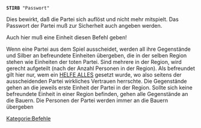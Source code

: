 <tt>'''STIRB''' "Passwort"<br/></tt>


Dies bewirkt, daß die Partei sich auflöst und nicht mehr mitspielt. Das Passwort der Partei muß zur Sicherheit auch angeben werden.

Auch hier muß eine Einheit diesen Befehl geben!

Wenn eine Partei aus dem Spiel ausscheidet, werden all ihre Gegenstände und Silber an befreundete Einheiten übergeben, die in der selben Region stehen wie Einheiten der toten Partei. Sind mehrere in der Region, wird gerecht aufgeteilt (nach der Anzahl Personen in der Region). Als befreundet gilt hier nur, wem ein [[HELFE|HELFE ALLES]] gesetzt wurde, wo also seitens der ausscheidenden Partei wirkliches Vertrauen herrschte. Die Gegenstände gehen an die jeweils erste Einheit der Partei in der Region. Sollte sich keine befreundete Einheit in einer Region befinden, gehen alle Gegenstände an die Bauern. Die Personen der Partei werden immer an die Bauern übergeben


[[Kategorie:Befehle]]